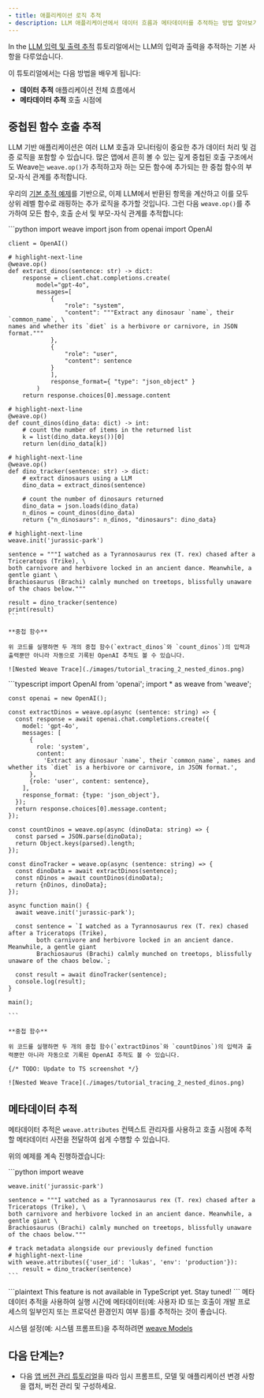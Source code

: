 ```yaml
---
- title: 애플리케이션 로직 추적
- description: LLM 애플리케이션에서 데이터 흐름과 메타데이터를 추적하는 방법 알아보기
---
```


In the [LLM 입력 및 출력 추적](/ko/quickstart) 튜토리얼에서는 LLM의 입력과 출력을 추적하는 기본 사항을 다루었습니다.

이 튜토리얼에서는 다음 방법을 배우게 됩니다:

* **데이터 추적** 애플리케이션 전체 흐름에서
* **메타데이터 추적** 호출 시점에

## 중첩된 함수 호출 추적

LLM 기반 애플리케이션은 여러 LLM 호출과 모니터링이 중요한 추가 데이터 처리 및 검증 로직을 포함할 수 있습니다. 많은 앱에서 흔히 볼 수 있는 깊게 중첩된 호출 구조에서도 Weave는 `weave.op()`가 추적하고자 하는 모든 함수에 추가되는 한 중첩 함수의 부모-자식 관계를 추적합니다.

우리의 [기본 추적 예제](/ko/quickstart)를 기반으로, 이제 LLM에서 반환된 항목을 계산하고 이를 모두 상위 레벨 함수로 래핑하는 추가 로직을 추가할 것입니다. 그런 다음 `weave.op()`를 추가하여 모든 함수, 호출 순서 및 부모-자식 관계를 추적합니다:

<Tabs>
  <Tab title="Python">
    ```python
    import weave
    import json
    from openai import OpenAI

    client = OpenAI()

    # highlight-next-line
    @weave.op()
    def extract_dinos(sentence: str) -> dict:
        response = client.chat.completions.create(
            model="gpt-4o",
            messages=[
                {
                    "role": "system",
                    "content": """Extract any dinosaur `name`, their `common_name`, \
    names and whether its `diet` is a herbivore or carnivore, in JSON format."""
                },
                {
                    "role": "user",
                    "content": sentence
                }
                ],
                response_format={ "type": "json_object" }
            )
        return response.choices[0].message.content

    # highlight-next-line
    @weave.op()
    def count_dinos(dino_data: dict) -> int:
        # count the number of items in the returned list
        k = list(dino_data.keys())[0]
        return len(dino_data[k])

    # highlight-next-line
    @weave.op()
    def dino_tracker(sentence: str) -> dict:
        # extract dinosaurs using a LLM
        dino_data = extract_dinos(sentence)

        # count the number of dinosaurs returned
        dino_data = json.loads(dino_data)
        n_dinos = count_dinos(dino_data)
        return {"n_dinosaurs": n_dinos, "dinosaurs": dino_data}

    # highlight-next-line
    weave.init('jurassic-park')

    sentence = """I watched as a Tyrannosaurus rex (T. rex) chased after a Triceratops (Trike), \
    both carnivore and herbivore locked in an ancient dance. Meanwhile, a gentle giant \
    Brachiosaurus (Brachi) calmly munched on treetops, blissfully unaware of the chaos below."""

    result = dino_tracker(sentence)
    print(result)
    ```

    **중첩 함수**

    위 코드를 실행하면 두 개의 중첩 함수(`extract_dinos`와 `count_dinos`)의 입력과 출력뿐만 아니라 자동으로 기록된 OpenAI 추적도 볼 수 있습니다.

    ![Nested Weave Trace](./images/tutorial_tracing_2_nested_dinos.png)
  </Tab>

  <Tab title="TypeScript">
    ```typescript
    import OpenAI from 'openai';
    import * as weave from 'weave';

    const openai = new OpenAI();

    const extractDinos = weave.op(async (sentence: string) => {
      const response = await openai.chat.completions.create({
        model: 'gpt-4o',
        messages: [
          {
            role: 'system',
            content:
              'Extract any dinosaur `name`, their `common_name`, names and whether its `diet` is a herbivore or carnivore, in JSON format.',
          },
          {role: 'user', content: sentence},
        ],
        response_format: {type: 'json_object'},
      });
      return response.choices[0].message.content;
    });

    const countDinos = weave.op(async (dinoData: string) => {
      const parsed = JSON.parse(dinoData);
      return Object.keys(parsed).length;
    });

    const dinoTracker = weave.op(async (sentence: string) => {
      const dinoData = await extractDinos(sentence);
      const nDinos = await countDinos(dinoData);
      return {nDinos, dinoData};
    });

    async function main() {
      await weave.init('jurassic-park');

      const sentence = `I watched as a Tyrannosaurus rex (T. rex) chased after a Triceratops (Trike),
            both carnivore and herbivore locked in an ancient dance. Meanwhile, a gentle giant
            Brachiosaurus (Brachi) calmly munched on treetops, blissfully unaware of the chaos below.`;

      const result = await dinoTracker(sentence);
      console.log(result);
    }

    main();

    ```

    **중첩 함수**

    위 코드를 실행하면 두 개의 중첩 함수(`extractDinos`와 `countDinos`)의 입력과 출력뿐만 아니라 자동으로 기록된 OpenAI 추적도 볼 수 있습니다.

    {/* TODO: Update to TS screenshot */}

    ![Nested Weave Trace](./images/tutorial_tracing_2_nested_dinos.png)
  </Tab>
</Tabs>

## 메타데이터 추적

메타데이터 추적은 `weave.attributes` 컨텍스트 관리자를 사용하고 호출 시점에 추적할 메타데이터 사전을 전달하여 쉽게 수행할 수 있습니다.

위의 예제를 계속 진행하겠습니다:

<Tabs>
  <Tab title="Python">
    ```python
    import weave

    weave.init('jurassic-park')

    sentence = """I watched as a Tyrannosaurus rex (T. rex) chased after a Triceratops (Trike), \
    both carnivore and herbivore locked in an ancient dance. Meanwhile, a gentle giant \
    Brachiosaurus (Brachi) calmly munched on treetops, blissfully unaware of the chaos below."""

    # track metadata alongside our previously defined function
    # highlight-next-line
    with weave.attributes({'user_id': 'lukas', 'env': 'production'}):
        result = dino_tracker(sentence)
    ```
  </Tab>

  <Tab title="TypeScript">
    ```plaintext
    This feature is not available in TypeScript yet.  Stay tuned!
    ```
  </Tab>
</Tabs>

<Note>
  메타데이터 추적을 사용하여 실행 시간에 메타데이터(예: 사용자 ID 또는 호출이 개발 프로세스의 일부인지 또는 프로덕션 환경인지 여부 등)를 추적하는 것이 좋습니다.

  시스템 설정(예: 시스템 프롬프트)을 추적하려면 [weave Models](guides/core-types/models)
</Note>

## 다음 단계는?

* 다음 [앱 버전 관리 튜토리얼](/ko/tutorial-weave_models)을 따라 임시 프롬프트, 모델 및 애플리케이션 변경 사항을 캡처, 버전 관리 및 구성하세요.
